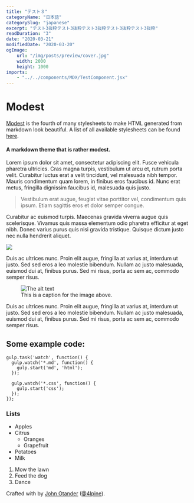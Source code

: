 ```yaml
---
title: "テスト３"
categoryName: "日本語"
categorySlug: "japanese"
excerpt: "テスト3抜粋テスト3抜粋テスト3抜粋テスト3抜粋テスト3抜粋"
readDuration: "3"
date: "2020-03-21"
modifiedDate: "2020-03-20"
ogImage:
    url: "/img/posts/preview/cover.jpg"
    width: 2000
    height: 1000
imports:
    - "../../components/MDX/TestComponent.jsx"
---
```



Modest
======

[Modest](https://github.com/markdowncss/modest) is the fourth of many stylesheets to make HTML generated from markdown look beautiful. A list of all available stylesheets can be found [here](https://github.com/markdowncss).

#### A markdown theme that is rather modest.

Lorem ipsum dolor sit amet, consectetur adipiscing elit. Fusce vehicula pharetra ultricies. Cras magna turpis, vestibulum ut arcu et, rutrum porta velit. Curabitur luctus erat a velit tincidunt, vel malesuada nibh tempor. Mauris condimentum quam lorem, in finibus eros faucibus id. Nunc erat metus, fringilla dignissim faucibus id, malesuada quis justo.

> Vestibulum erat augue, feugiat vitae porttitor vel, condimentum quis ipsum. Etiam sagittis eros et dolor semper congue.

Curabitur ac euismod turpis. Maecenas gravida viverra augue quis scelerisque. Vivamus quis massa elementum odio pharetra efficitur at eget nibh. Donec varius purus quis nisi gravida tristique. Quisque dictum justo nec nulla hendrerit aliquet.

![](https://cloud.githubusercontent.com/assets/1424573/4785631/dc5ddcd2-5d82-11e4-88a2-06fdabbe4fb8.png)

Duis ac ultrices nunc. Proin elit augue, fringilla at varius at, interdum ut justo. Sed sed eros a leo molestie bibendum. Nullam ac justo malesuada, euismod dui at, finibus purus. Sed mi risus, porta ac sem ac, commodo semper risus.

<figure>
    <img src="https://dummyimage.com/500x333/AAAAAA/FFFFFF" alt="The alt text" title="The title text" />
    <figcaption>This is a caption for the image above.</figcaption>
</figure>

Duis ac ultrices nunc. Proin elit augue, fringilla at varius at, interdum ut justo. Sed sed eros a leo molestie bibendum. Nullam ac justo malesuada, euismod dui at, finibus purus. Sed mi risus, porta ac sem ac, commodo semper risus.

## Some example code:

```
gulp.task('watch', function() {
  gulp.watch('*.md', function() {
    gulp.start('md', 'html');
  });

  gulp.watch('*.css', function() {
    gulp.start('css');
  });
});
``` 

### Lists

*   Apples
*   Citrus
    *   Oranges
    *   Grapefruit
*   Potatoes
*   Milk

1.  Mow the lawn
2.  Feed the dog
3.  Dance

Crafted with by [John Otander](http://johnotander.com) ([@4lpine](https://twitter.com/4lpine)).

<TestComponent />